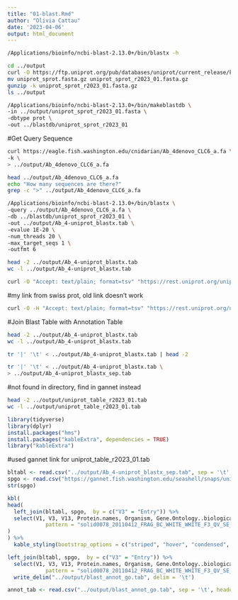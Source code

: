 ```yaml
---
title: "01-blast.Rmd"
author: "Olivia Cattau"
date: '2023-04-06'
output: html_document
---
```


```bash
/Applications/bioinfo/ncbi-blast-2.13.0+/bin/blastx -h
```

```bash
cd ../output
curl -O https://ftp.uniprot.org/pub/databases/uniprot/current_release/knowledgebase/complete/uniprot_sprot.fasta.gz
mv uniprot_sprot.fasta.gz uniprot_sprot_r2023_01.fasta.gz
gunzip -k uniprot_sprot_r2023_01.fasta.gz
ls ../output
```

```bash
/Applications/bioinfo/ncbi-blast-2.13.0+/bin/makeblastdb \
-in ../output/uniprot_sprot_r2023_01.fasta \
-dbtype prot \
-out ../blastdb/uniprot_sprot_r2023_01
```

#Get Query Sequence
```bash
curl https://eagle.fish.washington.edu/cnidarian/Ab_4denovo_CLC6_a.fa \
-k \
> ../output/Ab_4denovo_CLC6_a.fa
```

```bash
head ../output/Ab_4denovo_CLC6_a.fa
echo "How many sequences are there?"
grep -c ">" ../output/Ab_4denovo_CLC6_a.fa
```

```bash
/Applications/bioinfo/ncbi-blast-2.13.0+/bin/blastx \
-query ../output/Ab_4denovo_CLC6_a.fa \
-db ../blastdb/uniprot_sprot_r2023_01 \
-out ../output/Ab_4-uniprot_blastx.tab \
-evalue 1E-20 \
-num_threads 20 \
-max_target_seqs 1 \
-outfmt 6
```

```bash
head -2 ../output/Ab_4-uniprot_blastx.tab
wc -l ../output/Ab_4-uniprot_blastx.tab
```

```bash
curl -O "Accept: text/plain; format=tsv" "https://rest.uniprot.org/uniprotkb/search?query=reviewed:true+AND+organism_id:9606"
```

#my link from swiss prot, old link doesn't work
```bash
curl -O -H "Accept: text/plain; format=tsv" "https://rest.uniprot.org/uniprotkb/stream?compressed=true&format=fasta&query=%28%2A%29%20AND%20%28reviewed%3Atrue%29"
```

#Join Blast Table with Annotation Table
```bash
head -2 ../output/Ab_4-uniprot_blastx.tab
wc -l ../output/Ab_4-uniprot_blastx.tab
```

```bash
tr '|' '\t' < ../output/Ab_4-uniprot_blastx.tab | head -2
```

```bash
tr '|' '\t' < ../output/Ab_4-uniprot_blastx.tab \
> ../output/Ab_4-uniprot_blastx_sep.tab
```


#not found in directory, find in gannet instead
```bash
head -2 ../output/uniprot_table_r2023_01.tab
wc -l ../output/uniprot_table_r2023_01.tab
```

```r
library(tidyverse)
library(dplyr)
install.packages("hms")
install.packages("kableExtra", dependencies = TRUE)
library("kableExtra")
```

#used gannet link for uniprot_table_r2023_01.tab
```r
bltabl <- read.csv("../output/Ab_4-uniprot_blastx_sep.tab", sep = '\t', header = FALSE)
spgo <- read.csv("https://gannet.fish.washington.edu/seashell/snaps/uniprot_table_r2023_01.tab", sep = '\t', header = TRUE)
str(spgo)
```

```r
kbl(
head(
  left_join(bltabl, spgo,  by = c("V3" = "Entry")) %>%
  select(V1, V3, V13, Protein.names, Organism, Gene.Ontology..biological.process., Gene.Ontology.IDs) %>% mutate(V1 = str_replace_all(V1, 
            pattern = "solid0078_20110412_FRAG_BC_WHITE_WHITE_F3_QV_SE_trimmed", replacement = "Ab"))
)
) %>%
  kable_styling(bootstrap_options = c("striped", "hover", "condensed", "responsive"))
```


```r
left_join(bltabl, spgo,  by = c("V3" = "Entry")) %>%
  select(V1, V3, V13, Protein.names, Organism, Gene.Ontology..biological.process., Gene.Ontology.IDs) %>% mutate(V1 = str_replace_all(V1, 
            pattern = "solid0078_20110412_FRAG_BC_WHITE_WHITE_F3_QV_SE_trimmed", replacement = "Ab")) %>%
  write_delim("../output/blast_annot_go.tab", delim = '\t')
```

```r
annot_tab <- read.csv("../output/blast_annot_go.tab", sep = '\t', header = TRUE)
```
